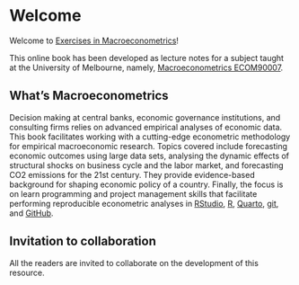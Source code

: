 # Welcome {.unnumbered}

Welcome to [Exercises in Macroeconometrics](https://donotdespair.github.io/exercises-in-macroeconometrics/)!

This online book has been developed as lecture notes for a subject taught at the University of Melbourne, namely, [Macroeconometrics ECOM90007](https://handbook.unimelb.edu.au/2022/subjects/ecom90007).


## What's Macroeconometrics

Decision making at central banks, economic governance institutions, and consulting firms relies on advanced empirical analyses of economic data. This book facilitates working with a cutting-edge econometric methodology for empirical macroeconomic research. Topics covered include forecasting economic outcomes using large data sets, analysing the dynamic effects of structural shocks on business cycle and the labor market, and forecasting CO2 emissions for the 21st century. They provide evidence-based background for shaping economic policy of a country. Finally, the focus is on learn programming and project management skills that facilitate performing reproducible econometric analyses in [RStudio](https://www.rstudio.com/), [R](https://cran.r-project.org/), [Quarto](https://quarto.org/), [git](https://git-scm.com/), and [GitHub](https://GitHub.com/).


## Invitation to collaboration

All the readers are invited to collaborate on the development of this resource. 